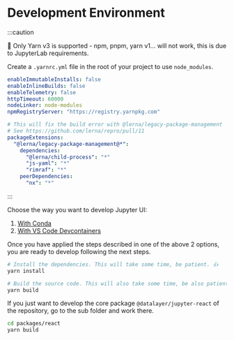 # Development Environment

:::caution

🚨 Only Yarn v3 is supported - npm, pnpm, yarn v1... will not work, this is due to JupyterLab requirements.

Create a `.yarnrc.yml` file in the root of your project to use `node_modules`.

```yaml
enableImmutableInstalls: false
enableInlineBuilds: false
enableTelemetry: false
httpTimeout: 60000
nodeLinker: node-modules
npmRegistryServer: "https://registry.yarnpkg.com"

# This will fix the build error with @lerna/legacy-package-management
# See https://github.com/lerna/repro/pull/11
packageExtensions:
  "@lerna/legacy-package-management@*":
    dependencies:
      "@lerna/child-process": "*"
      "js-yaml": "*"
      "rimraf": "*"
    peerDependencies:
      "nx": "*"
```
:::

Choose the way you want to develop Jupyter UI:

1. [With Conda](/docs/develop/dev-environment/conda)
1. [With VS Code Devcontainers](/docs/develop/dev-environment/devcontainers)

Once you have applied the steps described in one of the above 2 options, you are ready to develop following the next steps.

```bash
# Install the dependencies. This will take some time, be patient. 👍
yarn install
```

```bash
# Build the source code. This will also take some time, be also patient. 🙂
yarn build
```

If you just want to develop the core package `@datalayer/jupyter-react` of the repository, go to the sub folder and work there.

```bash
cd packages/react
yarn build
```
